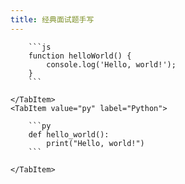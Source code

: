 ```yaml
---
title: 经典面试题手写
---
```



<Tabs>
    <TabItem value="js" label="JavaScript">

        ```js
        function helloWorld() {
            console.log('Hello, world!');
        }
        ```

    </TabItem>
    <TabItem value="py" label="Python">

        ```py
        def hello_world():
            print("Hello, world!")
        ```

    </TabItem>
</Tabs>